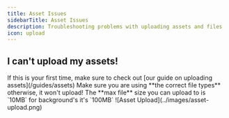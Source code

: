 ```yaml
---
title: Asset Issues
sidebarTitle: Asset Issues
description: Troubleshooting problems with uploading assets and files
icon: upload
---
```


## I can't upload my assets!

<Steps>
    <Step title="Check Our Guide">
        If this is your first time, make sure to check out [our guide on uploading assets](/guides/assets)
    </Step>
    <Step title="Verify File Types">
        Make sure you are using **the correct file types** otherwise, it won't upload!
    </Step>
    <Step title="Check File Size">
        The **max file** size you can upload to is `10MB` for background's it's `100MB`
    </Step>
</Steps>

<Frame>
    ![Asset Upload](../images/asset-upload.png)
</Frame>